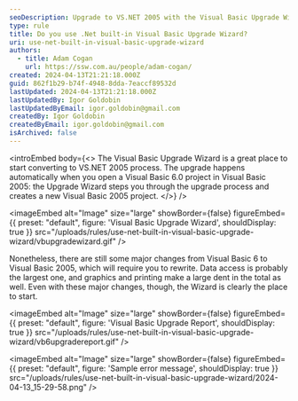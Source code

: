 ```yaml
---
seoDescription: Upgrade to VS.NET 2005 with the Visual Basic Upgrade Wizard and simplify your conversion process.
type: rule
title: Do you use .Net built-in Visual Basic Upgrade Wizard?
uri: use-net-built-in-visual-basic-upgrade-wizard
authors:
  - title: Adam Cogan
    url: https://ssw.com.au/people/adam-cogan/
created: 2024-04-13T21:21:18.000Z
guid: 862f1b29-b74f-4948-8dda-7eaccf89532d
lastUpdated: 2024-04-13T21:21:18.000Z
lastUpdatedBy: Igor Goldobin
lastUpdatedByEmail: igor.goldobin@gmail.com
createdBy: Igor Goldobin
createdByEmail: igor.goldobin@gmail.com
isArchived: false
---
```


<introEmbed
  body={<>
The Visual Basic Upgrade Wizard is a great place to start converting to VS.NET 2005 process. The upgrade happens automatically when you open a Visual Basic 6.0 project in Visual Basic 2005: the Upgrade Wizard steps you through the upgrade process and creates a new Visual Basic 2005 project.
  </>}
/>

<imageEmbed
  alt="Image"
  size="large"
  showBorder={false}
  figureEmbed={{
    preset: "default",
    figure: 'Visual Basic Upgrade Wizard',
    shouldDisplay: true
  }}
  src="/uploads/rules/use-net-built-in-visual-basic-upgrade-wizard/vbupgradewizard.gif"
/>

Nonetheless, there are still some major changes from Visual Basic 6 to Visual Basic 2005, which will require you to rewrite. Data access is probably the largest one, and graphics and printing make a large dent in the total as well. Even with these major changes, though, the Wizard is clearly the place to start.


<imageEmbed
  alt="Image"
  size="large"
  showBorder={false}
  figureEmbed={{
    preset: "default",
    figure: 'Visual Basic Upgrade Report',
    shouldDisplay: true
  }}
  src="/uploads/rules/use-net-built-in-visual-basic-upgrade-wizard/vb6upgradereport.gif"
/>


<imageEmbed
  alt="Image"
  size="large"
  showBorder={false}
  figureEmbed={{
    preset: "default",
    figure: 'Sample error message',
    shouldDisplay: true
  }}
  src="/uploads/rules/use-net-built-in-visual-basic-upgrade-wizard/2024-04-13_15-29-58.png"
/>
